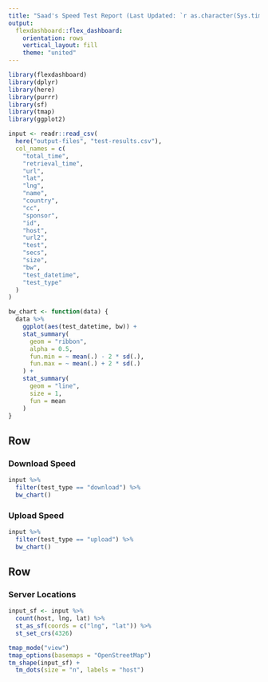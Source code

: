 ```yaml
---
title: "Saad's Speed Test Report (Last Updated: `r as.character(Sys.time())`"
output: 
  flexdashboard::flex_dashboard:
    orientation: rows
    vertical_layout: fill
    theme: "united"
---
```


```r
library(flexdashboard)
library(dplyr)
library(here)
library(purrr)
library(sf)
library(tmap)
library(ggplot2)
```

```r
input <- readr::read_csv(
  here("output-files", "test-results.csv"),
  col_names = c(
    "total_time",
    "retrieval_time",
    "url",
    "lat",
    "lng",
    "name",
    "country",
    "cc",
    "sponsor",
    "id",
    "host",
    "url2",
    "test",
    "secs",
    "size",
    "bw",
    "test_datetime",
    "test_type"
  )
)

bw_chart <- function(data) {
  data %>% 
    ggplot(aes(test_datetime, bw)) +
    stat_summary(
      geom = "ribbon",
      alpha = 0.5,
      fun.min = ~ mean(.) - 2 * sd(.),
      fun.max = ~ mean(.) + 2 * sd(.)
    ) +
    stat_summary(
      geom = "line",
      size = 1,
      fun = mean
    )
}
```


Row
-----------------------------------------------------------------------

### Download Speed

```r
input %>% 
  filter(test_type == "download") %>% 
  bw_chart()
```

### Upload Speed

```r
input %>% 
  filter(test_type == "upload") %>% 
  bw_chart()
```

Row
-----------------------------------------------------------------------

### Server Locations 

```r
input_sf <- input %>% 
  count(host, lng, lat) %>% 
  st_as_sf(coords = c("lng", "lat")) %>% 
  st_set_crs(4326)

tmap_mode("view")
tmap_options(basemaps = "OpenStreetMap")
tm_shape(input_sf) + 
  tm_dots(size = "n", labels = "host")
```